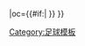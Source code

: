 {{fb team |t=國民隊 |tan=國民體育會 (葡萄牙) |tc=POR |abb={{#if:{{{abb|}}}|NAC{{0}}}} |oc={{#if:{{{oc|}}}|{{{oc}}} }} }}<!--
--><noinclude>[[Category:足球模板]]</noinclude>
